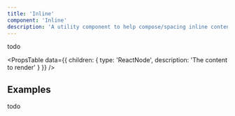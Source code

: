 ```yaml
---
title: 'Inline'
component: 'Inline'
description: 'A utility component to help compose/spacing inline content.'
---
```


todo

<PropsTable
  data={{
    children: {
      type: 'ReactNode',
      description: 'The content to render'
    }
  }}
/>

## Examples

todo
